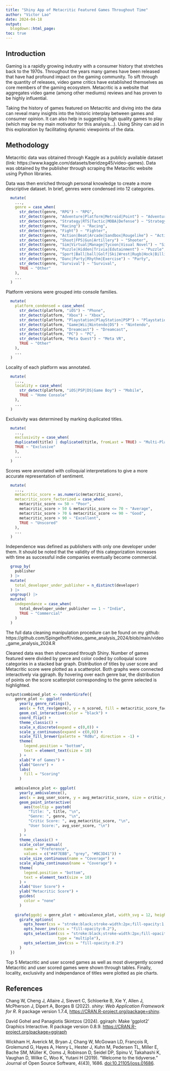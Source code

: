 ```yaml
---
title: "Shiny App of Metacritic Featured Games Throughout Time"
author: "Victor Lao"
date: 2024-04-18
output:
  blogdown::html_page:
toc: true
---
```


## Introduction

Gaming is a rapidly growing industry with a consumer history that stretches back to the 1970s. Throughout the years many games have been released that have had profound impact on the gaming community. To sift through the quantity of releases, video game critics have established themselves as core members of the gaming ecosystem. Metacritic is a website that aggregates video game (among other mediums) reviews and has proven to be highly influential.

Taking the history of games featured on Metacritic and diving into the data can reveal many insights into the historic interplay between games and consumer opinion. It can also help in suggesting high quality games to play (which may be my main motivator for this analysis...). Using Shiny can aid in this exploration by facilitating dynamic viewpoints of the data.

## Methodology

Metacritic data was obtained through Kaggle as a publicly available dataset (link: https://www.kaggle.com/datasets/beridzeg45/video-games). Data was obtained by the publisher through scraping the Metacritic website using Python libraries. 

Data was then enriched through personal knowledge to create a more descriptive dataset. In brief, genres were condensed into 12 categories.
```r
  mutate(
    ...,
    genre = case_when(
      str_detect(genre, "RPG") ~ "RPG",
      str_detect(genre, "Adventure|Platform|Metroid|Point") ~ "Adventure",
      str_detect(genre, "Strategy|RTS|Tactic|MOBA|Defense") ~ "Strategy",
      str_detect(genre, "Racing") ~ "Racing",
      str_detect(genre, "Fight") ~ "Fighter",
      str_detect(genre, "Action|Beat|Arcade|Sandbox|Rougelike") ~ "Action",
      str_detect(genre, "Shoot|FPS|Gun|Artillery") ~ "Shooter",
      str_detect(genre, "Sim|Virtual|Manage|Tycoon|Visual Novel") ~ "Sim",
      str_detect(genre, "Puzzle|Hidden|Trivia|Edutainment") ~ "Puzzle",
      str_detect(genre, "Sport|Ball|ball|Golf|Ski|Wrest|Rugb|Hock|Billi|Tenn|Socc|Bik|Skat|Hunt|Surf|Crick|Bowl|Fish|Athlet|Gambl") ~ "Sport",
      str_detect(genre, "Danc|Party|Rhythm|Exercise") ~ "Party",
      str_detect(genre, "Survival") ~ "Survival",
      TRUE ~ "Other"
    ),
    ...
  )
```
Platform versions were grouped into console families.
```r
  mutate(
    platform_condensed = case_when(
      str_detect(platform, "iOS") ~ "Phone",
      str_detect(platform, "Xbox") ~ "Xbox",
      str_detect(platform, "Playstation|PlayStation|PSP") ~ "Playstation",
      str_detect(platform, "Game|Wii|Nintendo|DS") ~ "Nintendo",
      str_detect(platform, "Dreamcast") ~ "Dreamcast",
      str_detect(platform, "PC") ~ "PC",
      str_detect(platform, "Meta Quest") ~ "Meta VR",
      TRUE ~ "Other"
    ),
    ...
  )
```
Locality of each platform was annotated.
```r
  mutate(
    ...,
    locality = case_when(
      str_detect(platform, "iOS|PSP|DS|Game Boy") ~ "Mobile",
      TRUE ~ "Home Console"
    ),
    ...
  )
```
Exclusivity was determined by marking duplicated titles.
```r
  mutate(
    ...,
    exclusivity = case_when(
    duplicated(title) | duplicated(title, fromLast = TRUE) ~ "Multi-Platform",
    TRUE ~ "Exclusive"
    ),
    ...
  )
```
Scores were annotated with colloquial interpretations to give a more accurate representation of sentiment.
```r
  mutate(
    ...,
    metacritic_score = as.numeric(metacritic_score),
    metacritic_score_factorized = case_when(
      metacritic_score <= 50 ~ "Poor",
      metacritic_score > 50 & metacritic_score <= 70 ~ "Average",
      metacritic_score > 70 & metacritic_score <= 90 ~ "Good",
      metacritic_score > 90 ~ "Excellent",
      TRUE ~ "Unscored"
    ),
    ...
  )
```
Independence was defined as publishers with only one developer under them. It should be noted that the validity of this categorization increases with time as successful indie companies eventually become commercial.
```r
  group_by(
    publisher
  ) |>
  mutate(
    total_developer_under_publisher = n_distinct(developer)
  ) |>
  ungroup() |>
  mutate(
    independance = case_when(
      total_developer_under_publisher == 1 ~ "Indie",
      TRUE ~ "Commercial"
    )
  )
```
The full data cleaning manipulation procedure can be found on my github: https://github.com/Spingelhoff/video_game_analysis_2024/blob/main/video_game_analysis_2024.R

Cleaned data was then showcased through Shiny. Number of games featured were divided by genre and color coded by colloquial score categories in a stacked bar graph. Distribution of titles by user score and Metacritic score were plotted as a scatterplot. Both graphs were connected interactively via ggiraph. By hovering over each genre bar, the distribution of points on the score scatterplot corresponding to the genre selected is highlighted.
```r
output$combined_plot <- renderGirafe({
    genre_plot <- ggplot(
      yearly_genre_ratings(),
      aes(x = fct_rev(genre), y = n_scored, fill = metacritic_score_factorized, data_id = genre)) +
      geom_col_interactive(color = "black") +
      coord_flip() +
      theme_classic() +
      scale_x_discrete(expand = c(0,0)) +
      scale_y_continuous(expand = c(0,0)) +
      scale_fill_brewer(palette = "RdBu", direction = -1) +
      theme(
        legend.position = "bottom",
        text = element_text(size = 10)
      ) +
      xlab("# of Games") +
      ylab("Genre") +
      labs(
        fill = "Scoring"
      )
    
    ambivalence_plot <- ggplot(
      yearly_ambivalence(),
      aes(x = avg_user_score, y = avg_metacritic_score, size = critic_coverage, alpha = critic_coverage, color = classification, data_id = genre)) +
      geom_point_interactive(
        aes(tooltip = paste0(
          "Title: ", title, "\n",
          "Genre: ", genre, "\n",
          "Critic Score: ", avg_metacritic_score, "\n",
          "User Score:", avg_user_score, "\n")
        )
      ) +
      theme_classic() +
      scale_color_manual(
        name = "Preference",
        values = c("#4F7EBB", "grey", "#BC3D41")) +
      scale_size_continuous(name = "Coverage") +
      scale_alpha_continuous(name = "Coverage") +
      theme(
        legend.position = "bottom",
        text = element_text(size = 10)
      ) +
      xlab("User Score") +
      ylab("Metacritic Score") +
      guides(
        color = "none"
      )
    
    girafe(ggobj = genre_plot + ambivalence_plot, width_svg = 12, height_svg = 5) |>
      girafe_options(
        opts_hover(css = "stroke:black;stroke-width:2px;fill-opacity:1;"),
        opts_hover_inv(css = "fill-opacity:0.2"),
        opts_selection(css = "stroke:black;stroke-width:2px;fill-opacity:1;",
                       type = "multiple"),
        opts_selection_inv(css = "fill-opacity:0.2")
      )
  })
```
Top 5 Metacritic and user scored games as well as most divergently scored Metacritic and user scored games were shown through tables. Finally, locality, exclusivity and independance of titles were plotted as pie charts.

## References

Chang W, Cheng J, Allaire J, Sievert C, Schloerke B, Xie Y, Allen J, McPherson J, Dipert A, Borges B (2022). *shiny: Web Application Framework for R*. R package version 1.7.4, <https://CRAN.R-project.org/package=shiny>.

David Gohel and Panagiotis Skintzos (2024). ggiraph: Make 'ggplot2' Graphics Interactive. R package version 0.8.9. <https://CRAN.R-project.org/package=ggiraph>

Wickham H, Averick M, Bryan J, Chang W, McGowan LD, François R, Grolemund G, Hayes A, Henry L, Hester J, Kuhn M, Pedersen TL, Miller E, Bache SM, Müller K, Ooms J, Robinson D, Seidel DP, Spinu V, Takahashi K, Vaughan D, Wilke C, Woo K, Yutani H (2019). "Welcome to the tidyverse." Journal of Open Source Software, 4(43), 1686. <doi:10.21105/joss.01686>.
